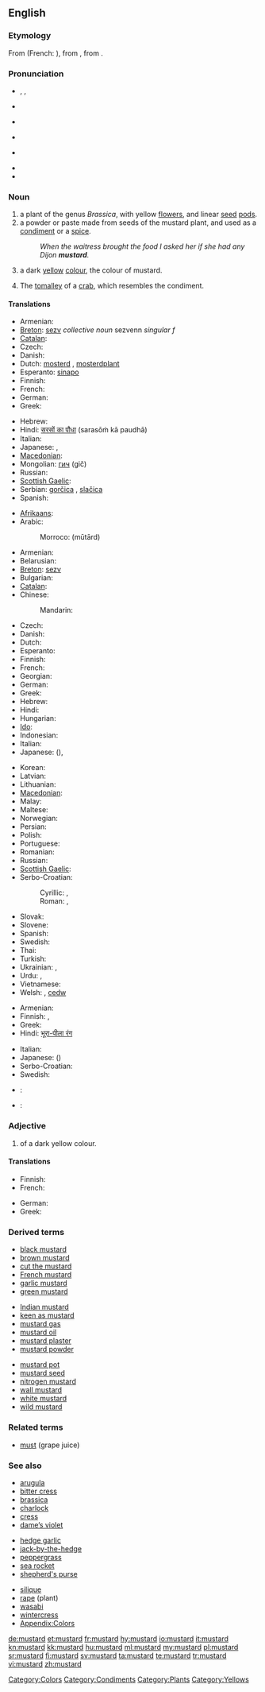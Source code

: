 {{wikipedia|dab=mustard}}
==English==

===Etymology===
From {{etyl|fro}} {{term|moustarde|lang=fro}} (French: {{term|moutarde|lang=fr}}), from {{term|moust||must|lang=fro}}, from {{etyl|la}} {{term|mustum|lang=la}}.

===Pronunciation===
* {{enPR|mŭsʹ-tərd}}, {{IPA|/ˈmʌstərd/}}, {{SAMPA|/"mVst@rd/}}
* {{a|Australia}} {{IPA|[ˈmas.təd]}}
* {{a|UK}} {{IPA|[ˈmʌs.təd]}}
* {{audio|En-uk-mustard.ogg|Audio (UK)}}
* {{a|US}} {{IPA|[ˈmʌs.tɚd]}}
* {{audio|en-us-mustard.ogg|Audio (US)}}
* {{hyphenation|mus|tard}}

===Noun===
{{en-noun}}

# a plant of the genus ''Brassica'', with yellow [[flower]]s, and linear [[seed]] [[pod]]s.
# a powder or paste made from seeds of the mustard plant, and used as a [[condiment]] or a [[spice]].
#: ''When the waitress brought the food I asked her if she had any Dijon '''mustard'''.''
# a dark [[yellow]] [[color|colour]], the colour of mustard.
#: {{color panel|F2B73F}}
# The [[tomalley]] of a [[crab]], which resembles the condiment.

====Translations====
{{trans-top|plant}}
* Armenian: {{t-|hy|մանանեխ|tr=mananex}}
* [[Breton]]: [[sezv]] ''collective noun'' sezvenn ''singular f''
* [[Catalan]]: {{t|ca|mostassa|f}}
* Czech: {{t-|cs|hořčice|f}}
* Danish: {{t+|da|sennep}}
* Dutch: [[mosterd]] {{m}}, [[mosterdplant]] {{m}}
* Esperanto: [[sinapo]]
* Finnish: {{t-|fi|sinappi}}
* French: {{t+|fr|moutarde|f}}
* German: {{t+|de|Senf|m}}
* Greek: {{t|el|σινάπι|n|tr=sinápi}}
{{trans-mid}}
* Hebrew: {{t+|he|חרדל|m|tr=khardal}}
* Hindi: [[सरसों का पौधा]] (sarasōṁ kā paudhā) {{f}}
* Italian: {{t+|it|senape|f}}
* Japanese: {{t|ja|カラシ|tr=karashi}}, {{t+|ja|からし|tr=karashi}}
* [[Macedonian]]: {{t|mk|синап|m|tr=sínap}}
* Mongolian: [[гич]] (gič)
* Russian: {{t+|ru|горчица|f|tr=gorčíca}}
* [[Scottish Gaelic]]: {{t-|gd|sgeallan|m|xs=Scottish Gaelic}}
* Serbian: [[gorčica]] {{f}}, [[slačica]] {{f}}
* Spanish: {{t-|es|mostaza|f}}
{{trans-bottom}}

{{trans-top|condiment}}
* [[Afrikaans]]: {{t-|af|mosterd|xs=Afrikaans}}
* Arabic: {{t-|ar|خردل|m|tr=khardal}}
*: Morroco: {{Arab|[[موتارد]]}} (mūtārd)
* Armenian: {{t-|hy|մանանեխ|tr=mananex}}
* Belarusian: {{t|be|гарчыца|f|tr=harčýca|xs=Belarusian}}
* [[Breton]]: [[sezv]] {{m}}
* Bulgarian: {{t+|bg|горчица|f|tr=gorčítsa}}
* [[Catalan]]: {{t|ca|mostassa|f}}
* Chinese:
*: Mandarin: {{t-|cmn|芥末|tr=jièmò|sc=Hani}}
* Czech: {{t-|cs|hořčice|f}}
* Danish: {{t+|da|sennep|c}}
* Dutch: {{t+|nl|mosterd|m}}
* Esperanto: {{t-|eo|mustardo|xs=Esperanto}}
* Finnish: {{t-|fi|sinappi}}
* French: {{t+|fr|moutarde|f}}
* Georgian: {{t|ka|მდოგვი|tr=mdogvi|sc=Geor|xs=Georgian}}
* German: {{t+|de|Senf|m}}
* Greek: {{t+|el|μουστάρδα|tr=moustárda}}
* Hebrew: {{t+|he|חרדל|m|tr=khardal}}
* Hindi: {{t|hi|सरसों|tr=sarasōṁ|xs=Hindi}} <!-- [[सरसों का सस]] {{m}} -->
* Hungarian: {{t+|hu|mustár}}
* [[Ido]]: {{t+|io|mustardo|xs=Ido}}
* Indonesian: {{t-|id|moster|xs=Indonesian}}
* Italian: {{t+|it|senape|f}}
* Japanese: {{t+|ja|からし|tr=karashi}} ({{t|ja|芥子}}), {{t|ja|マスタード|tr=masutādo}}
{{trans-mid}}
* Korean: {{t|ko|겨자|tr=gyeoja|sc=Hang}}
* Latvian: {{t|lv|sinepes|f|xs=Latvian}}
* Lithuanian: {{t|lt|garstyčia|f|xs=Lithuanian}}
* [[Macedonian]]: {{t-|mk|сенф|m|tr=sénf}}
* Malay: {{t-|ms|mustar|xs=Malay}}
* Maltese: {{t|mt|mustarda|f|xs=Maltese}}
* Norwegian: {{t|no|sennep}} {{italbrac|Bokmål}}
* Persian: {{t-|fa|خردل|tr=khardal|xs=Persian}}
* Polish: {{t+|pl|musztarda|f}}
* Portuguese: {{t+|pt|mostarda|f}}
* Romanian: {{t+|ro|muştar|n}}
* Russian: {{t+|ru|горчица|f|tr=gorčíca}}
* [[Scottish Gaelic]]: {{t-|gd|mustard|m|xs=Scottish Gaelic}}
* Serbo-Croatian:
*: Cyrillic: {{t|sh|сенф|m|alt=се̏нф|sc=Cyrl|xs=Serbo-Croatian}}, {{t|sh|горчица|f|sc=Cyrl|xs=Serbo-Croatian}}
*: Roman: {{t|sh|senf|m|alt=sȅnf|xs=Serbo-Croatian}}, {{t|sh|gorčica|f|xs=Serbo-Croatian}}
* Slovak: {{t|sk|horčica|f}}
* Slovene: {{t+|sl|gorčica|f}}
* Spanish: {{t-|es|mostaza|f}}
* Swedish: {{t+|sv|senap|n}}
* Thai: {{t|th|มัสตาร์ด|tr=mát-sà-dtàat}}
* Turkish: {{t+|tr|hardal}}
* Ukrainian: {{t|uk|гірчиця|f|tr=hirčýcja|xs=Ukrainian}}, {{t|uk|муштарда|f|tr=muštárda|xs=Ukrainian}}
* Urdu: {{t|ur|سرسوں|tr=sarasōṁ|xs=Urdu}}, {{t-|ur|خردل|m|tr=xardal|xs=Urdu}}
* Vietnamese: {{t|vi|mù tạc|xs=Vietnamese}}
* Welsh: {{t-|cy|mwstard|m|xs=Welsh}}, [[cedw]]
{{trans-bottom}}

{{trans-top|colour}}
* Armenian: {{t|hy|մանանեխագույն|tr=mananexaguyn}}
* Finnish: {{t-|fi|sinapinkeltainen}}, {{t-|fi|sinapinvärinen}}
* Greek: {{t|el|μουσταρδί|n|tr=moustardí}}
* Hindi: [[भूरा-पीला रंग]] {{m}}
{{trans-mid}}
* Italian: {{t+|it|senape|m}}
* Japanese: {{t-|ja|からし色|tr=karashi-iro}} ({{t-|ja|芥子色}})
* Serbo-Croatian: {{t|sh|boja senfa}}
* Swedish: {{t|sv|senapsgul}}
{{trans-bottom}}

{{checktrans-top}}
* {{ttbc|zh}}: {{t|zh|芥末|tr=jiè mò|sc=Hani}}
{{trans-mid}}
* {{ttbc|kn}}: {{t+|kn|ಸಾಸಿವೆ|tr=sāsive|sc=Knda|xs=Kannada}}
{{trans-bottom}}

===Adjective===
{{infl|en|adjective}}

# of a dark yellow colour.

====Translations====
{{trans-top|of the colour of mustard}}
* Finnish: {{t-|fi|sinapinkeltainen}}
* French: {{t+|fr|moutarde}}
{{trans-mid}}
* German: {{t-|de|senffarben}}
* Greek: {{t|el|μουσταρδί|n|tr=moustardí}}
{{trans-bottom}}

===Derived terms===
{{top3}}
* [[black mustard]]
* [[brown mustard]]
* [[cut the mustard]]
* [[French mustard]]
* [[garlic mustard]]
* [[green mustard]]
{{mid3}}
* [[Indian mustard]]
* [[keen as mustard]]
* [[mustard gas]]
* [[mustard oil]]
* [[mustard plaster]]
* [[mustard powder]]
{{mid3}}
* [[mustard pot]]
* [[mustard seed]]
* [[nitrogen mustard]]
* [[wall mustard]]
* [[white mustard]]
* [[wild mustard]]
{{bottom}}

===Related terms===
* [[must]] (grape juice)

===See also===
{{top3}}
* [[arugula]]
* [[bitter cress]]
* [[brassica]]
* [[charlock]]
* [[cress]]
* [[dame’s violet]]
{{mid3}}
* [[hedge garlic]]
* [[jack-by-the-hedge]]
* [[peppergrass]]
* [[sea rocket]]
* [[shepherd's purse]]
{{mid3}}
* [[silique]]
* [[rape]] (plant)
* [[wasabi]]
* [[wintercress]]
* [[Appendix:Colors]]
{{bottom}}

[[Category:Colors]]
[[Category:Condiments]]
[[Category:Plants]]
[[Category:Yellows]]

[[de:mustard]]
[[et:mustard]]
[[fr:mustard]]
[[hy:mustard]]
[[io:mustard]]
[[it:mustard]]
[[kn:mustard]]
[[kk:mustard]]
[[hu:mustard]]
[[ml:mustard]]
[[my:mustard]]
[[pl:mustard]]
[[sr:mustard]]
[[fi:mustard]]
[[sv:mustard]]
[[ta:mustard]]
[[te:mustard]]
[[tr:mustard]]
[[vi:mustard]]
[[zh:mustard]]